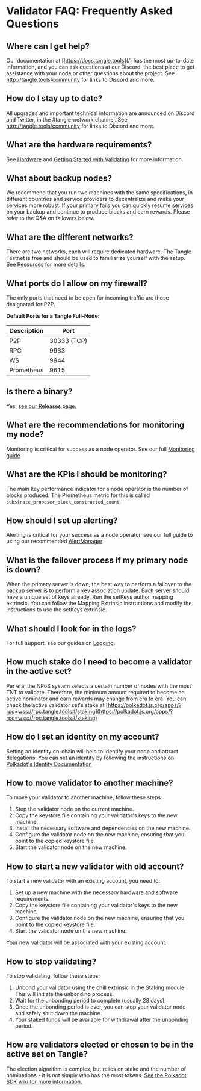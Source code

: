 # Validator FAQ: Frequently Asked Questions

## Where can I get help?

Our documentation at [https://docs.tangle.tools](/) has the most up-to-date information, and you can ask questions at our Discord, the best place to get assistance with your node or other questions about the project. See http://tangle.tools/community for links to Discord and more.

## How do I stay up to date?

All upgrades and important technical information are announced on Discord and Twitter, in the #tangle-network channel. See http://tangle.tools/community for links to Discord and more.

## What are the hardware requirements?

See [Hardware](./hardware.mdx) and [Getting Started with Validating](../validator/introduction.mdx) for more information.

## What about backup nodes?

We recommend that you run two machines with the same specifications, in different countries and service providers to decentralize and make your services more robust. If your primary fails you can quickly resume services on your backup and continue to produce blocks and earn rewards. Please refer to the Q&A on failovers below.

## What are the different networks?

There are two networks, each will require dedicated hardware. The Tangle Testnet is free and should be used to familiarize yourself with the setup. See [Resources for more details.](../../resources.mdx)

## What ports do I allow on my firewall?

The only ports that need to be open for incoming traffic are those designated for P2P.

**Default Ports for a Tangle Full-Node:**

| Description | Port        |
| ----------- | ----------- |
| P2P         | 30333 (TCP) |
| RPC         | 9933        |
| WS          | 9944        |
| Prometheus  | 9615        |

## Is there a binary?

Yes, [see our Releases page.](https://github.com/webb-tools/tangle/releases)

## What are the recommendations for monitoring my node?

Monitoring is critical for success as a node operator. See our full [Monitoring guide](../monitoring/quickstart.mdx)

## What are the KPIs I should be monitoring?

The main key performance indicator for a node operator is the number of blocks produced. The Prometheus metric for this is called `substrate_proposer_block_constructed_count`.

## How should I set up alerting?

Alerting is critical for your success as a node operator, see our full guide to using our recommended [AlertManager](../monitoring/alert-manager.mdx)

## What is the failover process if my primary node is down?

When the primary server is down, the best way to perform a failover to the backup server is to perform a key association update. Each server should have a unique set of keys already. Run the setKeys author mapping extrinsic. You can follow the Mapping Extrinsic instructions and modify the instructions to use the setKeys extrinsic.

## What should I look for in the logs?

For full support, see our guides on [Logging](../monitoring/loki.mdx).

## How much stake do I need to become a validator in the active set?

Per era, the NPoS system selects a certain number of nodes with the most TNT to validate. Therefore, the minimum amount required to become an active nominator and earn rewards may change from era to era. You can check the active validator set's stake at [https://polkadot.js.org/apps/?rpc=wss://rpc.tangle.tools#/staking](https://polkadot.js.org/apps/?rpc=wss://rpc.tangle.tools#/staking)

## How do I set an identity on my account?

Setting an identity on-chain will help to identify your node and attract delegations. You can set an identity by following the instructions on [Polkadot's Identity Documentation](https://wiki.polkadot.network/docs/learn-identity)

## How to move validator to another machine?

To move your validator to another machine, follow these steps:

1. Stop the validator node on the current machine.
2. Copy the keystore file containing your validator's keys to the new machine.
3. Install the necessary software and dependencies on the new machine.
4. Configure the validator node on the new machine, ensuring that you point to the copied keystore file.
5. Start the validator node on the new machine.

## How to start a new validator with old account?

To start a new validator with an existing account, you need to:

1. Set up a new machine with the necessary hardware and software requirements.
2. Copy the keystore file containing your validator's keys to the new machine.
3. Configure the validator node on the new machine, ensuring that you point to the copied keystore file.
4. Start the validator node on the new machine.

Your new validator will be associated with your existing account.

## How to stop validating?

To stop validating, follow these steps:

1. Unbond your validator using the chill extrinsic in the Staking module. This will initiate the unbonding process.
2. Wait for the unbonding period to complete (usually 28 days).
3. Once the unbonding period is over, you can stop your validator node and safely shut down the machine.
4. Your staked funds will be available for withdrawal after the unbonding period.

## How are validators elected or chosen to be in the active set on Tangle?

The election algorithm is complex, but relies on stake and the number of nominations - it is not simply who has the most tokens.
[See the Polkadot SDK wiki for more information.](https://wiki.polkadot.network/docs/learn-phragmen#what-is-the-sequential-phragm%C3%A9n-method)
